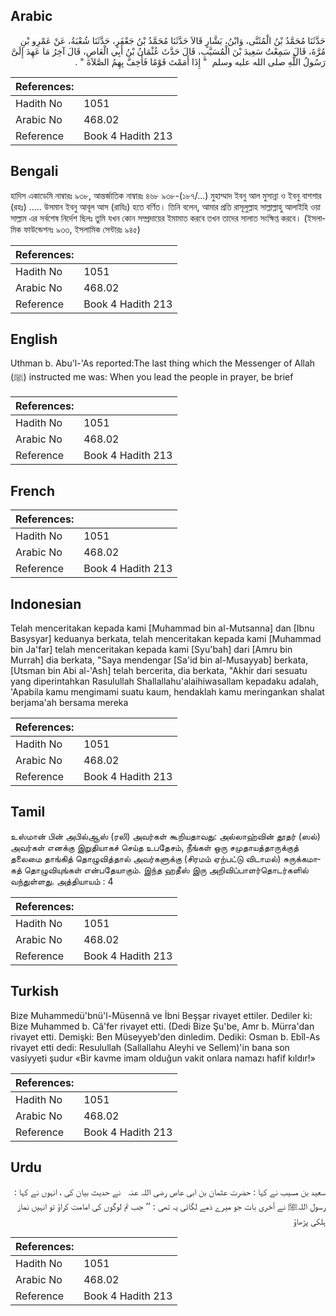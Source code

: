 ## Arabic


<div dir="rtl" lang="ar" style={{fontSize:'larger',backgroundColor:'#f8f9fa',padding:20}}>
حَدَّثَنَا مُحَمَّدُ بْنُ الْمُثَنَّى، وَابْنُ، بَشَّارٍ قَالاَ حَدَّثَنَا مُحَمَّدُ بْنُ جَعْفَرٍ، حَدَّثَنَا شُعْبَةُ، عَنْ عَمْرِو بْنِ مُرَّةَ، قَالَ سَمِعْتُ سَعِيدَ بْنَ الْمُسَيَّبِ، قَالَ حَدَّثَ عُثْمَانُ بْنُ أَبِي الْعَاصِ، قَالَ آخِرُ مَا عَهِدَ إِلَىَّ رَسُولُ اللَّهِ صلى الله عليه وسلم ‏ "‏ إِذَا أَمَمْتَ قَوْمًا فَأَخِفَّ بِهِمُ الصَّلاَةَ ‏"‏ ‏.‏
</div>
<div style={{backgroundColor:'#f8f9fa',padding:20, marginBottom: 10}}><table> <thead> <tr> <th>References:</th> <th></th> </tr> </thead> <tbody><tr><td>Hadith No</td><td>1051</td></tr><tr><td>Arabic No</td><td>468.02</td></tr><tr><td>Reference</td><td>Book 4 Hadith 213</td></tr></tbody></table></div>

## Bengali


<div dir="ltr" lang="bn" style={{fontSize:'larger',backgroundColor:'#f8f9fa',padding:20}}>
হাদিস একাডেমি নাম্বারঃ ৯৩৮, আন্তর্জাতিক নাম্বারঃ ৪৬৮ ৯৩৮-(১৮৭/...) মুহাম্মাদ ইবনু আল মুসান্না ও ইবনু বাশশার (রহঃ) ..... উসমান ইবনু আবূল আস (রাযিঃ) হতে বর্ণিত। তিনি বলেন, আমার প্রতি রাসূলুল্লাহ সাল্লাল্লাহু আলাইহি ওয়া সাল্লাম এর সর্বশেষ নির্দেশ ছিলঃ তুমি যখন কোন সম্প্রদায়ের ইমামাত করবে তখন তাদের সালাত সংক্ষিপ্ত করবে। (ইসলামিক ফাউন্ডেশনঃ ৯৩৩, ইসলামিক সেন্টারঃ ৯৪৫)
</div>
<div style={{backgroundColor:'#f8f9fa',padding:20, marginBottom: 10}}><table> <thead> <tr> <th>References:</th> <th></th> </tr> </thead> <tbody><tr><td>Hadith No</td><td>1051</td></tr><tr><td>Arabic No</td><td>468.02</td></tr><tr><td>Reference</td><td>Book 4 Hadith 213</td></tr></tbody></table></div>

## English


<div dir="ltr" lang="en" style={{fontSize:'larger',backgroundColor:'#f8f9fa',padding:20}}>
Uthman b. Abu'l-'As reported:The last thing which the Messenger of Allah (ﷺ) instructed me was: When you lead the people in prayer, be brief
</div>
<div style={{backgroundColor:'#f8f9fa',padding:20, marginBottom: 10}}><table> <thead> <tr> <th>References:</th> <th></th> </tr> </thead> <tbody><tr><td>Hadith No</td><td>1051</td></tr><tr><td>Arabic No</td><td>468.02</td></tr><tr><td>Reference</td><td>Book 4 Hadith 213</td></tr></tbody></table></div>

## French


<div dir="ltr" lang="fr" style={{fontSize:'larger',backgroundColor:'#f8f9fa',padding:20}}>

</div>
<div style={{backgroundColor:'#f8f9fa',padding:20, marginBottom: 10}}><table> <thead> <tr> <th>References:</th> <th></th> </tr> </thead> <tbody><tr><td>Hadith No</td><td>1051</td></tr><tr><td>Arabic No</td><td>468.02</td></tr><tr><td>Reference</td><td>Book 4 Hadith 213</td></tr></tbody></table></div>

## Indonesian


<div dir="ltr" lang="id" style={{fontSize:'larger',backgroundColor:'#f8f9fa',padding:20}}>
Telah menceritakan kepada kami [Muhammad bin al-Mutsanna] dan [Ibnu Basysyar] keduanya berkata, telah menceritakan kepada kami [Muhammad bin Ja'far] telah menceritakan kepada kami [Syu'bah] dari [Amru bin Murrah] dia berkata, "Saya mendengar [Sa'id bin al-Musayyab] berkata, [Utsman bin Abi al-'Ash] telah bercerita, dia berkata, "Akhir dari sesuatu yang diperintahkan Rasulullah Shallallahu'alaihiwasallam kepadaku adalah, 'Apabila kamu mengimami suatu kaum, hendaklah kamu meringankan shalat berjama'ah bersama mereka
</div>
<div style={{backgroundColor:'#f8f9fa',padding:20, marginBottom: 10}}><table> <thead> <tr> <th>References:</th> <th></th> </tr> </thead> <tbody><tr><td>Hadith No</td><td>1051</td></tr><tr><td>Arabic No</td><td>468.02</td></tr><tr><td>Reference</td><td>Book 4 Hadith 213</td></tr></tbody></table></div>

## Tamil


<div dir="ltr" lang="ta" style={{fontSize:'larger',backgroundColor:'#f8f9fa',padding:20}}>
உஸ்மான் பின் அபில்ஆஸ் (ரலி) அவர்கள் கூறியதாவது: அல்லாஹ்வின் தூதர் (ஸல்) அவர்கள் எனக்கு இறுதியாகச் செய்த உபதேசம், நீங்கள் ஒரு சமுதாயத்தாருக்குத் தலைமை தாங்கித் தொழுவித்தால் அவர்களுக்கு (சிரமம் ஏற்பட்டு விடாமல்) சுருக்கமாகத் தொழுவியுங்கள் என்பதேயாகும். இந்த ஹதீஸ் இரு அறிவிப்பாளர்தொடர்களில் வந்துள்ளது. அத்தியாயம் : 4
</div>
<div style={{backgroundColor:'#f8f9fa',padding:20, marginBottom: 10}}><table> <thead> <tr> <th>References:</th> <th></th> </tr> </thead> <tbody><tr><td>Hadith No</td><td>1051</td></tr><tr><td>Arabic No</td><td>468.02</td></tr><tr><td>Reference</td><td>Book 4 Hadith 213</td></tr></tbody></table></div>

## Turkish


<div dir="ltr" lang="tr" style={{fontSize:'larger',backgroundColor:'#f8f9fa',padding:20}}>
Bize Muhammedü'bnü'l-Müsennâ ve İbni Beşşar rivayet ettiler. Dediler ki: Bize Muhammed b. Câ'fer rivayet etti. (Dedi Bize Şu'be, Amr b. Mürra'dan rivayet etti. Demişki: Ben Müseyyeb'den dinledim. Dediki: Osman b. Ebîl-As rivayet etti dedi: Resulullah (Sallallahu Aleyhi ve Sellem)'in bana son vasiyyeti şudur «Bir kavme imam olduğun vakit onlara namazı hafif kıldır!»
</div>
<div style={{backgroundColor:'#f8f9fa',padding:20, marginBottom: 10}}><table> <thead> <tr> <th>References:</th> <th></th> </tr> </thead> <tbody><tr><td>Hadith No</td><td>1051</td></tr><tr><td>Arabic No</td><td>468.02</td></tr><tr><td>Reference</td><td>Book 4 Hadith 213</td></tr></tbody></table></div>

## Urdu


<div dir="rtl" lang="ur" style={{fontSize:'larger',backgroundColor:'#f8f9fa',padding:20}}>
سعید بن مسیب نے کہا : حضرت عثمان بن ابی عاص ‌رضی ‌اللہ ‌عنہ ‌ ‌ نے حدیث بیان کی ، انہوں نے کہا : رسول اللہﷺ نے آخری بات جو میرے ذمے لگائی یہ تھی : ’’ جب تم لوگوں کی امامت کراؤ تو انہیں نماز ہلکی پڑھاؤ
</div>
<div style={{backgroundColor:'#f8f9fa',padding:20, marginBottom: 10}}><table> <thead> <tr> <th>References:</th> <th></th> </tr> </thead> <tbody><tr><td>Hadith No</td><td>1051</td></tr><tr><td>Arabic No</td><td>468.02</td></tr><tr><td>Reference</td><td>Book 4 Hadith 213</td></tr></tbody></table></div>